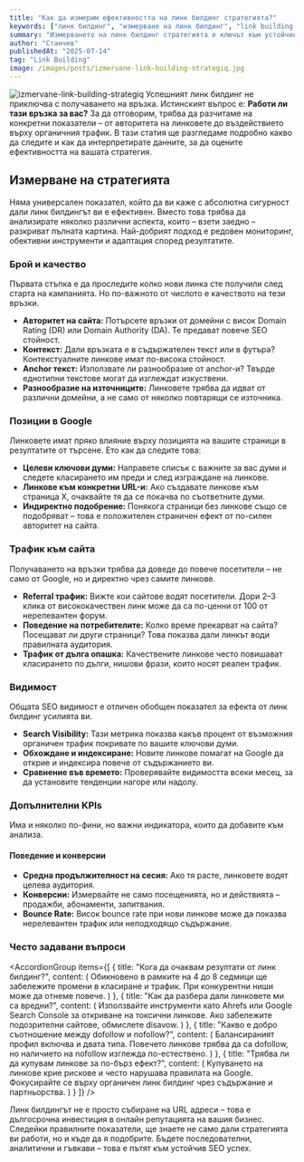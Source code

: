 ```yaml
---
title: "Как да измерим ефективността на линк билдинг стратегията?"
keywords: ["линк билдинг", "измерване на линк билдинг", "link building стратегия", "SEO линкове", "оценка на линкове", "domain authority", "линк билдинг стратегия"]
summary: "Измерването на линк билдинг стратегията е ключът към устойчив SEO растеж. Вижте кои показатели са най-важни и как да ги следите ефективно."
author: "Станчев"
publishedAt: "2025-07-14"
tag: "Link Building"
image: /images/posts/izmervane-link-building-strategiq.jpg
---
```

![izmervane-link-building-strategiq](/images/posts/izmervane-link-building-strategiq.jpg)
Успешният линк билдинг не приключва с получаването на връзка. Истинският въпрос е: <strong>Работи ли тази връзка за вас?</strong> За да отговорим, трябва да разчитаме на конкретни показатели – от авторитета на линковете до въздействието върху органичния трафик. В тази статия ще разгледаме подробно какво да следите и как да интерпретирате данните, за да оцените ефективността на вашата стратегия.

<Feedback
  title="Важно"
  description="Линковете са като гласове на доверие – но не всички гласове тежат еднакво."
/>

<h2 id="izmervane">Измерване на стратегията</h2>

Няма универсален показател, който да ви каже с абсолютна сигурност дали линк билдингът ви е ефективен. Вместо това трябва да анализирате няколко различни аспекта, които – взети заедно – разкриват пълната картина. Най-добрият подход е редовен мониторинг, обективни инструменти и адаптация според резултатите.

<h3 id="linkove">Брой и качество</h3>

Първата стъпка е да проследите колко нови линка сте получили след старта на кампанията. Но по-важното от числото е качеството на тези връзки.

- <strong>Авторитет на сайта:</strong> Потърсете връзки от домейни с висок Domain Rating (DR) или Domain Authority (DA). Те предават повече SEO стойност.
- <strong>Контекст:</strong> Дали връзката е в съдържателен текст или в футъра? Контекстуалните линкове имат по-висока стойност.
- <strong>Anchor текст:</strong> Използвате ли разнообразие от anchor-и? Твърде еднотипни текстове могат да изглеждат изкуствени.
- <strong>Разнообразие на източниците:</strong> Линковете трябва да идват от различни домейни, а не само от няколко повтарящи се източника.

<h3 id="klasirane">Позиции в Google</h3>

Линковете имат пряко влияние върху позицията на вашите страници в резултатите от търсене. Ето как да следите това:

- <strong>Целеви ключови думи:</strong> Направете списък с важните за вас думи и следете класирането им преди и след изграждане на линкове.
- <strong>Линкове към конкретни URL-и:</strong> Ако създавате линкове към страница X, очаквайте тя да се покачва по съответните думи.
- <strong>Индиректно подобрение:</strong> Понякога страници без линкове също се подобряват – това е положителен страничен ефект от по-силен авторитет на сайта.

<h3 id="trafik">Трафик към сайта</h3>

Получаването на връзки трябва да доведе до повече посетители – не само от Google, но и директно чрез самите линкове.

- <strong>Referral трафик:</strong> Вижте кои сайтове водят посетители. Дори 2–3 клика от висококачествен линк може да са по-ценни от 100 от нерелевантен форум.
- <strong>Поведение на потребителите:</strong> Колко време прекарват на сайта? Посещават ли други страници? Това показва дали линкът води правилната аудитория.
- <strong>Трафик от дълга опашка:</strong> Качествените линкове често повишават класирането по дълги, нишови фрази, които носят реален трафик.

<h3 id="vidimost">Видимост</h3>

Общата SEO видимост е отличен обобщен показател за ефекта от линк билдинг усилията ви.

- <strong>Search Visibility:</strong> Тази метрика показва какъв процент от възможния органичен трафик покривате по вашите ключови думи.
- <strong>Обхождане и индексиране:</strong> Новите линкове помагат на Google да открие и индексира повече от съдържанието ви.
- <strong>Сравнение във времето:</strong> Проверявайте видимостта всеки месец, за да установите тенденции нагоре или надолу.

<h3 id="kpi">Допълнителни KPIs</h3>

Има и няколко по-фини, но важни индикатора, които да добавите към анализа.

<h4 id="povedenie">Поведение и конверсии</h4>

- <strong>Средна продължителност на сесия:</strong> Ако тя расте, линковете водят целева аудитория.
- <strong>Конверсии:</strong> Измервайте не само посещенията, но и действията – продажби, абонаменти, запитвания.
- <strong>Bounce Rate:</strong> Висок bounce rate при нови линкове може да показва нерелевантен трафик или неподходящо съдържание.

<Feedback
  title="Съвет"
  description="Следете не само какви линкове получавате, а и какво поведение предизвикват те на сайта ви."
/>

<h3 id="faq">Често задавани въпроси</h3>

<AccordionGroup
  items={[
    {
      title: "Кога да очаквам резултати от линк билдинг?",
      content: (
        <Text onBackground="neutral-weak">
          Обикновено в рамките на 4 до 8 седмици ще забележите промени в класиране и трафик. При конкурентни ниши може да отнеме повече.
        </Text>
      )
    },
    {
      title: "Как да разбера дали линковете ми са вредни?",
      content: (
        <Text onBackground="neutral-weak">
          Използвайте инструменти като Ahrefs или Google Search Console за откриване на токсични линкове. Ако забележите подозрителни сайтове, обмислете disavow.
        </Text>
      )
    },
    {
      title: "Какво е добро съотношение между dofollow и nofollow?",
      content: (
        <Text onBackground="neutral-weak">
          Балансираният профил включва и двата типа. Повечето линкове трябва да са dofollow, но наличието на nofollow изглежда по-естествено.
        </Text>
      )
    },
    {
      title: "Трябва ли да купувам линкове за по-бърз ефект?",
      content: (
        <Text onBackground="neutral-weak">
          Купуването на линкове крие рискове и често нарушава правилата на Google. Фокусирайте се върху органичен линк билдинг чрез съдържание и партньорства.
        </Text>
      )
    }
  ]}
/>

<p>
Линк билдингът не е просто събиране на URL адреси – това е дългосрочна инвестиция в онлайн репутацията на вашия бизнес. Следейки правилните показатели, ще знаете не само дали стратегията ви работи, но и къде да я подобрите. Бъдете последователни, аналитични и гъвкави – това е пътят към устойчив SEO успех.
</p>
